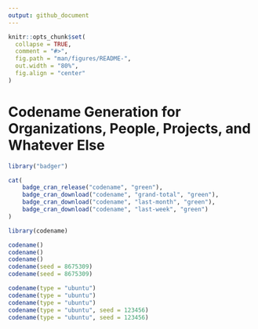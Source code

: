 ```yaml
---
output: github_document
---
```


```r
knitr::opts_chunk$set(
  collapse = TRUE,
  comment = "#>",
  fig.path = "man/figures/README-",
  out.width = "80%",
  fig.align = "center"
)
```

# Codename Generation for Organizations, People, Projects, and Whatever Else

```r
library("badger")
```

```r
cat(
	badge_cran_release("codename", "green"),
	badge_cran_download("codename", "grand-total", "green"),
	badge_cran_download("codename", "last-month", "green"),
	badge_cran_download("codename", "last-week", "green")
)
```


```r
library(codename)

codename()
codename()
codename()
codename(seed = 8675309)
codename(seed = 8675309)

codename(type = "ubuntu")
codename(type = "ubuntu")
codename(type = "ubuntu")
codename(type = "ubuntu", seed = 123456)
codename(type = "ubuntu", seed = 123456)
```
